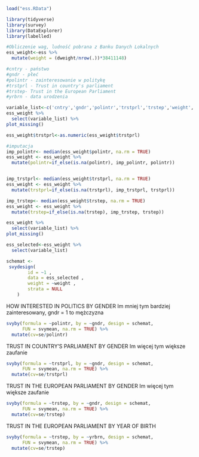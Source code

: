 ```r
load("ess.RData")
```

```r
library(tidyverse)
library(survey)
library(DataExplorer)
library(labelled)
```

```r
#Obliczenie wag, ludność pobrana z Banku Danych Lokalnych
ess_weight<-ess %>%
  mutate(weight = (dweight/nrow(.))*38411148)
```

```r
#cntry - państwo
#gndr - płeć
#polintr - zainteresowanie w politykę
#trstprl - Trust in country's parliament
#trstep- Trust in the European Parliament 
#yrbrn - data urodzenia

variable_list<-c('cntry','gndr','polintr','trstprl','trstep','weight','yrbrn')
ess_weight %>%
  select(variable_list) %>%
plot_missing()
```

```r
ess_weight$trstprl<-as.numeric(ess_weight$trstprl)

#imputacja
imp_polintr<- median(ess_weight$polintr, na.rm = TRUE)
ess_weight <- ess_weight %>%
  mutate(polintr=if_else(is.na(polintr), imp_polintr, polintr))


imp_trstprl<- median(ess_weight$trstprl, na.rm = TRUE)
ess_weight <- ess_weight %>%
  mutate(trstprl=if_else(is.na(trstprl), imp_trstprl, trstprl))

imp_trstep<- median(ess_weight$trstep, na.rm = TRUE)
ess_weight <- ess_weight %>%
  mutate(trstep=if_else(is.na(trstep), imp_trstep, trstep))
```


```r
ess_weight %>%
  select(variable_list) %>%
plot_missing()
```

```r
ess_selected<-ess_weight %>%
  select(variable_list)
```

```r
schemat <-
 svydesign(
		id = ~1 ,
		data = ess_selected ,
		weight = ~weight ,
		strata = NULL
	)
```

HOW INTERESTED IN POLITICS BY GENDER
Im mniej tym bardziej zainteresowany, gndr = 1 to mężczyzna
```r
svyby(formula = ~polintr, by = ~gndr, design = schemat,
      FUN = svymean, na.rm = TRUE) %>% 
  mutate(cv=se/polintr)
```
TRUST IN COUNTRY'S PARLIAMENT BY GENDER
Im więcej tym większe zaufanie
```r
svyby(formula = ~trstprl, by = ~gndr, design = schemat,
      FUN = svymean, na.rm = TRUE) %>% 
  mutate(cv=se/trstprl)
```

TRUST IN THE EUROPEAN PARLIAMENT BY GENDER
Im więcej tym większe zaufanie
```r
svyby(formula = ~trstep, by = ~gndr, design = schemat,
      FUN = svymean, na.rm = TRUE) %>% 
  mutate(cv=se/trstep)
```

TRUST IN THE EUROPEAN PARLIAMENT BY YEAR OF BIRTH
```r
svyby(formula = ~trstep, by = ~yrbrn, design = schemat,
      FUN = svymean, na.rm = TRUE) %>% 
  mutate(cv=se/trstep)
```



